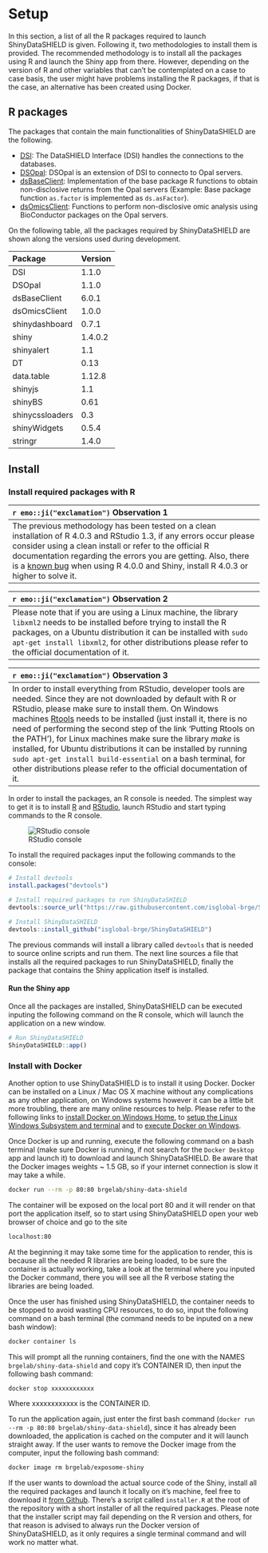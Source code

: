 # Setup

In this section, a list of all the R packages required to launch ShinyDataSHIELD is given. Following it, two methodologies to install them is provided. The recommended methodology is to install all the packages using R and launch the Shiny app from there. However, depending on the version of R and other variables that can't be contemplated on a case to case basis, the user might have problems installing the R packages, if that is the case, an alternative has been created using Docker.

## R packages

The packages that contain the main functionalities of ShinyDataSHIELD are the following.

  + [DSI](https://github.com/datashield/DSI): The DataSHIELD Interface (DSI) handles the connections to the databases.
  + [DSOpal](https://github.com/datashield/DSOpal): DSOpal is an extension of DSI to connecto to Opal servers.
  + [dsBaseClient](https://github.com/datashield/dsBaseClient): Implementation of the base package R functions to obtain non-disclosive returns from the Opal servers (Example: Base package function `as.factor` is implemented as `ds.asFactor`).
  + [dsOmicsClient](https://github.com/isglobal-brge/dsOmicsClient): Functions to perform non-disclosive omic analysis using BioConductor packages on the Opal servers.
  
On the following table, all the packages required by ShinyDataSHIELD are shown along the versions used during development.

| Package         | Version |
|:----------------|:--------|
| DSI             | 1.1.0   |
| DSOpal          | 1.1.0   |
| dsBaseClient    | 6.0.1   |
| dsOmicsClient   | 1.0.0   |
| shinydashboard  | 0.7.1   |
| shiny           | 1.4.0.2 |
| shinyalert      | 1.1     |
| DT              | 0.13    |
| data.table      | 1.12.8  |
| shinyjs         | 1.1     |
| shinyBS         | 0.61    |
| shinycssloaders | 0.3     |
| shinyWidgets    | 0.5.4   |
| stringr         | 1.4.0   |


## Install

### Install required packages with R

| `r emo::ji("exclamation")`       Observation 1   |
|:---------------------------|
| The previous methodology has been tested on a clean installation of R 4.0.3 and RStudio 1.3, if any errors occur please consider using a clean install or refer to the official R documentation regarding the errors you are getting. Also, there is a [known bug](https://github.com/RcppCore/Rcpp/issues/1105) when using R 4.0.0 and Shiny, install R 4.0.3 or higher to solve it. |

| `r emo::ji("exclamation")`       Observation 2  |
|:---------------------------|
| Please note that if you are using a Linux machine, the library `libxml2` needs to be installed before trying to install the R packages, on a Ubuntu distribution it can be installed with `sudo apt-get install libxml2`, for other distributions please refer to the official documentation of it. |

| `r emo::ji("exclamation")`       Observation 3  |
|:---------------------------|
| In order to install everything from RStudio, developer tools are needed. Since they are not downloaded by default with R or RStudio, please make sure to install them. On Windows machines [Rtools](https://cran.r-project.org/bin/windows/Rtools/) needs to be installed (just install it, there is no need of performing the second step of the link 'Putting Rtools on the PATH'), for Linux machines make sure the library *make* is installed, for Ubuntu distributions it can be installed by running `sudo apt-get install build-essential` on a bash terminal, for other distributions please refer to the official documentation of it. |

In order to install the packages, an R console is needed. The simplest way to get it is to install [R](https://cloud.r-project.org/) and [RStudio](https://rstudio.com/products/rstudio/download/), launch RStudio and start typing commands to the R console.

![RStudio console](images/setup1.png)

To install the required packages input the following commands to the console:

```{r eval=F}
# Install devtools
install.packages("devtools")

# Install required packages to run ShinyDataSHIELD
devtools::source_url("https://raw.githubusercontent.com/isglobal-brge/ShinyDataSHIELD/master/installer.R")

# Install ShinyDataSHIELD
devtools::install_github("isglobal-brge/ShinyDataSHIELD")
```

The previous commands will install a library called `devtools` that is needed to source online scripts and run them. The next line sources a file that installs all the required packages to run ShinyDataSHIELD, finally the package that contains the Shiny application itself is installed.

#### Run the Shiny app

Once all the packages are installed, ShinyDataSHIELD can be executed inputing the following command on the R console, which will launch the application on a new window.

```{r eval=F}
# Run ShinyDataSHIELD
ShinyDataSHIELD::app()
```



<!-- The first step to use ShinyDataSHIELD via RStudio is to install all the required R packages. To do so, run the following lines on the RStudio console. -->

<!-- ```{r} -->
<!-- # Install the devtools package -->
<!-- install.packages("devtools") -->
<!-- # Install the R packages -->
<!-- devtools::source_url("https://raw.githubusercontent.com/isglobal-brge/dsOmicsShiny/master/installer.R") -->
<!-- ``` -->

<!-- Once all the packages are installed, download and setup the environment to launch ShinyDataSHIELD, the latest version of the software has to be downloaded from GitHub. To do so, open a new RStudio session and run the following code on the console. -->

<!-- ```{r setup_chunk_1} -->
<!--   # Set working directory -->
<!-- setwd(dir = "/some/path/") -->

<!--   # Download zip -->
<!-- download.file(url = "https://github.com/isglobal-brge/ShinyDataSHIELD/archive/master.zip", destfile = "master.zip") -->

<!--   # Unzip the .zip to the working directory -->
<!-- unzip(zipfile = "master.zip") -->

<!--   # Set the working directory inside the downloaded folder -->
<!-- setwd(dir = "/some/path/ShinyDataSHIELD-master") -->
<!-- ``` -->

<!-- Now all the source files are downloaded to the location chosen and the working directory moved to the correct folder, to start the project, open the `Rproj` file by clicking it on the Files explorer of RStudio. -->
<!-- <center> -->
<!-- ![Source files](images/setup1.png) -->
<!-- </center> -->

<!-- Now everything is ready to launch the Shiny application. To do so there a two approaches, one is to open the `ui.R` or the `server.R` files that are inside the `R` folder and press `Run App`. -->

<!-- <center> -->
<!-- ![Start Shiny application](images/setup2.png) -->
<!-- </center> -->

<!-- The other option is to input the following command on the RStudio console. -->

<!-- ```{r} -->
<!-- shiny::runApp('R') -->
<!-- ``` -->

### Install with Docker

Another option to use ShinyDataSHIELD is to install it using Docker. Docker can be installed on a Linux / Mac OS X machine without any complications as any other application, on Windows systems however it can be a little bit more troubling, there are many online resources to help. Please refer to the following links to [install Docker on Windows Home](https://docs.docker.com/docker-for-windows/install-windows-home/), to [setup the Linux Windows Subsystem and terminal](https://blog.nillsf.com/index.php/2020/02/17/setting-up-wsl2-windows-terminal-and-oh-my-zsh/) and to [execute Docker on Windows](https://docs.docker.com/docker-for-windows/wsl/).

Once Docker is up and running, execute the following command on a bash terminal (make sure Docker is running, if not search for the `Docker Desktop` app and launch it) to download and launch ShinyDataSHIELD. Be aware that the Docker images weights ~ 1.5 GB, so if your internet connection is slow it may take a while.

```{bash eval=F}
docker run --rm -p 80:80 brgelab/shiny-data-shield
```

The container will be exposed on the local port 80 and it will render on that port the application itself, so to start using ShinyDataSHIELD open your web browser of choice and go to the site

```{bash eval=F}
localhost:80
```

At the beginning it may take some time for the application to render, this is because all the needed R libraries are being loaded, to be sure the container is actually working, take a look at the terminal where you inputed the Docker command, there you will see all the R verbose stating the libraries are being loaded.

Once the user has finished using ShinyDataSHIELD, the container needs to be stopped to avoid wasting CPU resources, to do so, input the following command on a bash terminal (the command needs to be inputed on a new bash window):

```{bash eval=F}
docker container ls
```

This will prompt all the running containers, find the one with the NAMES `brgelab/shiny-data-shield` and copy it's CONTAINER ID, then input the following bash command:

```{bash eval=F}
docker stop xxxxxxxxxxxx
```

Where xxxxxxxxxxxx is the CONTAINER ID.

To run the application again, just enter the first bash command (`docker run --rm -p 80:80 brgelab/shiny-data-shield`), since it has already been downloaded, the application is cached on the computer and it will launch straight away. If the user wants to remove the Docker image from the computer, input the following bash command:

```{bash eval=F}
docker image rm brgelab/exposome-shiny
```

If the user wants to download the actual source code of the Shiny, install all the required packages and launch it locally on it's machine, feel free to download it [from Github](https://github.com/isglobal-brge/dsOmicsShiny). There's a script called `installer.R` at the root of the repository with a short installer of all the required packages. Please note that the installer script may fail depending on the R version and others, for that reason is advised to always run the Docker version of ShinyDataSHIELD, as it only requires a single terminal command and will work no matter what.